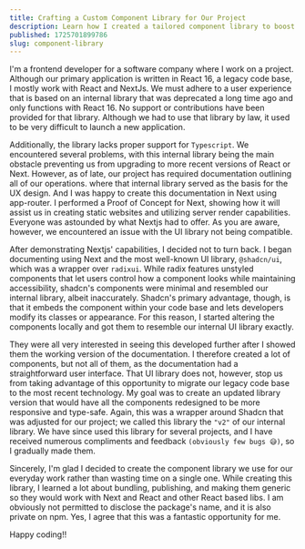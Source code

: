 ```yaml
---
title: Crafting a Custom Component Library for Our Project
description: Learn how I created a tailored component library to boost efficiency and consistency in our company's project, enhancing our development workflow and UI design.
published: 1725701899786
slug: component-library
---
```


I'm a frontend developer for a software company where I work on a project. Although our primary application is written in React 16, a legacy code base, I mostly work with React and NextJs. We must adhere to a user experience that is based on an internal library that was deprecated a long time ago and only functions with React 16. No support or contributions have been provided for that library. Although we had to use that library by law, it used to be very difficult to launch a new application.

Additionally, the library lacks proper support for `Typescript`. We encountered several problems, with this internal library being the main obstacle preventing us from upgrading to more recent versions of React or Next. However, as of late, our project has required documentation outlining all of our operations. where that internal library served as the basis for the UX design. And I was happy to create this documentation in Next using app-router. I performed a Proof of Concept for Next, showing how it will assist us in creating static websites and utilizing server render capabilities. Everyone was astounded by what Nextjs had to offer. As you are aware, however, we encountered an issue with the UI library not being compatible.

After demonstrating Nextjs' capabilities, I decided not to turn back. I began documenting using Next and the most well-known UI library, `@shadcn/ui`, which was a wrapper over `radixui`. While radix features unstyled components that let users control how a component looks while maintaining accessibility, shadcn's components were minimal and resembled our internal library, albeit inaccurately. Shadcn's primary advantage, though, is that it embeds the component within your code base and lets developers modify its classes or appearance. For this reason, I started altering the components locally and got them to resemble our internal UI library exactly.

They were all very interested in seeing this developed further after I showed them the working version of the documentation. I therefore created a lot of components, but not all of them, as the documentation had a straightforward user interface. That UI library does not, however, stop us from taking advantage of this opportunity to migrate our legacy code base to the most recent technology. My goal was to create an updated library version that would have all the components redesigned to be more responsive and type-safe. Again, this was a wrapper around Shadcn that was adjusted for our project; we called this library the `"v2"` of our internal library. We have since used this library for several projects, and I have received numerous compliments and feedback `(obviously few bugs 😅)`, so I gradually made them.

Sincerely, I'm glad I decided to create the component library we use for our everyday work rather than wasting time on a single one. While creating this library, I learned a lot about bundling, publishing, and making them generic so they would work with Next and React and other React based libs. I am obviously not permitted to disclose the package's name, and it is also private on npm. Yes, I agree that this was a fantastic opportunity for me.

Happy coding!!
